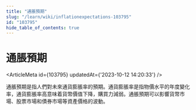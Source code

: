 ```yaml
---
title: "通脹預期"
slug: "/learn/wiki/inflationexpectations-103795"
id: "103795"
hide_table_of_contents: true
---
```



# 通脹預期

<ArticleMeta id={103795} updatedAt={'2023-10-12 14:20:33'} />
<div className='border-solid border-b border-t-0 my-4 border-[var(--ifm-color-gray-300)]' />

通脹預期是指人們對未來通貨膨脹率的預期。通貨膨脹率是指物價水平的年度變化率，通貨膨脹率高意味着貨幣價值下降，購買力減弱。通脹預期可以影響貨幣市場、股票市場和債券市場等資產價格的波動。
